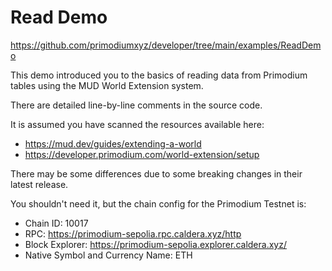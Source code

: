 # Read Demo
https://github.com/primodiumxyz/developer/tree/main/examples/ReadDemo

This demo introduced you to the basics of reading data from Primodium tables using the MUD World Extension system.

There are detailed line-by-line comments in the source code.

It is assumed you have scanned the resources available here:

- https://mud.dev/guides/extending-a-world
- https://developer.primodium.com/world-extension/setup

There may be some differences due to some breaking changes in their latest release.

You shouldn't need it, but the chain config for the Primodium Testnet is:

- Chain ID: 10017
- RPC: https://primodium-sepolia.rpc.caldera.xyz/http
- Block Explorer: https://primodium-sepolia.explorer.caldera.xyz/
- Native Symbol and Currency Name: ETH